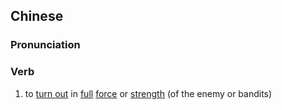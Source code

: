 ==Chinese==
{{zh-forms|s=倾巢}}

===Pronunciation===
{{zh-pron
|m=qīngcháo
|c=king1 caau4
|mn=kheng-châu
|cat=v
}}

===Verb===
{{zh-verb}}

# to [[turn out]] in [[full]] [[force]] or [[strength]] (of the enemy or bandits)